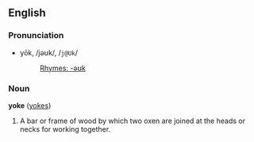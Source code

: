 ==English==

===Pronunciation===
*yōk, /jəʊk/, /<tt>j@Uk</tt>/
*:[[Rhymes:English:-əʊk|Rhymes: -əʊk]]

===Noun===
'''yoke''' ([[yokes]])

#A bar or frame of wood by which two oxen are joined at the heads or necks for working together.